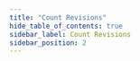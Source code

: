 ```yaml
---
title: "Count Revisions"
hide_table_of_contents: true
sidebar_label: Count Revisions
sidebar_position: 2
---
```





<LanguageSwitcher supportedLanguages={supportedLanguages} />

<LanguageContent language="csharp">
   <CountingCsharp />
</LanguageContent>

<LanguageContent language="python">
   <CountingPython />
</LanguageContent>

<LanguageContent language="php">
   <CountingPhp />
</LanguageContent>

<LanguageContent language="nodejs">
   <CountingNodejs />
</LanguageContent>


<!---
### Document Extensions
- [Document Revisions Overview](../../../../document-extensions/revisions/overview)
- [Revert Revisions](../../../../document-extensions/revisions/revert-revisions)
- [Revisions and Other Features](../../../../document-extensions/revisions/revisions-and-other-features)

### Client API
- [Revisions: API Overview](../../../../document-extensions/revisions/client-api/overview)
- [Operations: Configuring Revisions](../../../../document-extensions/revisions/client-api/operations/configure-revisions)
- [Session: Loading Revisions](../../../../document-extensions/revisions/client-api/session/loading)
- [Session: Including Revisions](../../../../document-extensions/revisions/client-api/session/including)

### Studio
- [Settings: Document Revisions](../../../../studio/database/settings/document-revisions)
- [Document Extensions: Revisions](../../../../studio/database/document-extensions/revisions)


-->